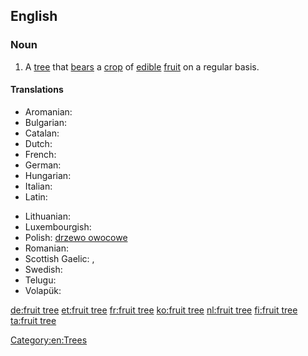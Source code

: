 ==English==
{{wikipedia}}

===Noun===
{{en-noun|sg=[[fruit]] [[tree]]}}

# A [[tree]] that [[bears]] a [[crop]] of [[edible]] [[fruit]] on a regular basis.

====Translations====
{{trans-top|a tree that bears a crop of edible fruit on a regular basis}}
* Aromanian: {{tø|rup|pom}}
* Bulgarian: {{t-|bg|овошка|f}}
* Catalan: {{t|ca|fruiter|m}}
* Dutch: {{t|nl|fruitboom|m}}
* French: {{t|fr|arbre fruitier|m}}
* German: {{t+|de|Obstbaum|m}}
* Hungarian: {{t+|hu|gyümölcsfa}}
* Italian: {{t-|it|albero da frutto|m}}
* Latin: {{t|la|pomus}}
{{trans-mid}}
* Lithuanian: {{t|li|vaismedis|m}}
* Luxembourgish: {{t|lb|Uebstbam|m}}
* Polish: [[drzewo owocowe]] {{n}}
* Romanian: {{t|ro|pom}}
* Scottish Gaelic: {{t|gd|meas-chraobh|f}}, {{t|gd|craobh-mheas|f}}
* Swedish: {{t|sv|fruktträd|n}}
* Telugu: {{t+|te|పండ్ల చెట్టు}}
* Volapük: {{t|vo|flukabim}}
{{trans-bottom}}

[[Category:en:Trees]]

[[de:fruit tree]]
[[et:fruit tree]]
[[fr:fruit tree]]
[[ko:fruit tree]]
[[nl:fruit tree]]
[[fi:fruit tree]]
[[ta:fruit tree]]
